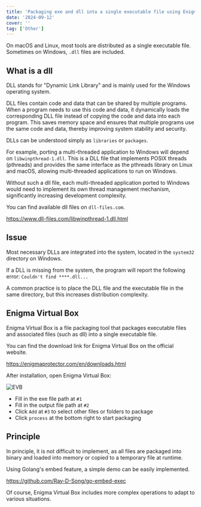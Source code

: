 ```yaml
---
title: 'Packaging exe and dll into a single executable file using Enigma Virtual Box'
date: '2024-09-12'
cover: ''
tag: ['Other']
---
```


On macOS and Linux, most tools are distributed as a single executable file. Sometimes on Windows, `.dll` files are included.

## What is a dll
DLL stands for "Dynamic Link Library" and is mainly used for the Windows operating system.

DLL files contain code and data that can be shared by multiple programs. When a program needs to use this code and data, it dynamically loads the corresponding DLL file instead of copying the code and data into each program. This saves memory space and ensures that multiple programs use the same code and data, thereby improving system stability and security.

DLLs can be understood simply as `libraries` or `packages`.

For example, porting a multi-threaded application to Windows will depend on `libwinpthread-1.dll`. This is a DLL file that implements POSIX threads (pthreads) and provides the same interface as the pthreads library on Linux and macOS, allowing multi-threaded applications to run on Windows.

Without such a dll file, each multi-threaded application ported to Windows would need to implement its own thread management mechanism, significantly increasing development complexity.

You can find available dll files on `dll-files.com`.

https://www.dll-files.com/libwinpthread-1.dll.html

## Issue
Most necessary DLLs are integrated into the system, located in the `system32` directory on Windows.

If a DLL is missing from the system, the program will report the following error:
`Couldn't find ****.dll...`

A common practice is to place the DLL file and the executable file in the same directory, but this increases distribution complexity.

## Enigma Virtual Box
Enigma Virtual Box is a file packaging tool that packages executable files and associated files (such as dll) into a single executable file.

You can find the download link for Enigma Virtual Box on the official website.

https://enigmaprotector.com/en/downloads.html

After installation, open Enigma Virtual Box:

![EVB](https://r2.ray-d-song.com/2024/09/18d11169fb1fe10b658ac0c9294c710b.png)

* Fill in the exe file path at `#1`
* Fill in the output file path at `#2`
* Click `Add` at `#3` to select other files or folders to package
* Click `process` at the bottom right to start packaging

## Principle
In principle, it is not difficult to implement, as all files are packaged into binary and loaded into memory or copied to a temporary file at runtime.

Using Golang's embed feature, a simple demo can be easily implemented.

https://github.com/Ray-D-Song/go-embed-exec

Of course, Enigma Virtual Box includes more complex operations to adapt to various situations. 
